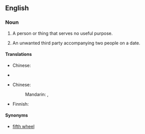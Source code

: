 ==English==

===Noun===
{{en-noun|sg=[[third]] [[wheel]]}}

# {{idiom}} A person or thing that serves no useful purpose.
# {{idiom}} An unwanted third party accompanying two people on a date.

====Translations====
{{trans-top|person or thing that serves no useful purpose}}
* Chinese:
*: {{trreq|zh}}
{{trans-mid}}
* {{trreq|fi}}
{{trans-bottom}}

{{trans-top|unwanted third party accompanying two people on a date}}
* Chinese:
*: Mandarin: {{t|zh|電燈泡|sc=Hani}}, {{t|zh|电灯泡|tr=diàndēngpào|sc=Hani}}
{{trans-mid}}
* Finnish: {{t|fi|kolmas pyörä}}
{{trans-bottom}}

====Synonyms====
* [[fifth wheel]]